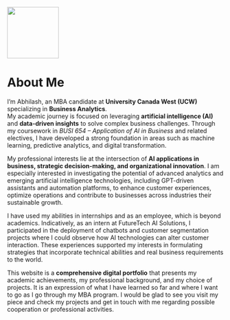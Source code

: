 ![](assets/UCW_LOGO.jpg){width=120px align="right"}

# About Me

I’m Abhilash, an MBA candidate at **University Canada West (UCW)** specializing in **Business Analytics**.  
My academic journey is focused on leveraging **artificial intelligence (AI)** and **data-driven insights** to solve complex business challenges. Through my coursework in *BUSI 654 – Application of AI in Business* and related electives, I have developed a strong foundation in areas such as machine learning, predictive analytics, and digital transformation.

My professional interests lie at the intersection of **AI applications in business, strategic decision-making, and organizational innovation**. I am especially interested in investigating the potential of advanced analytics and emerging artificial intelligence technologies, including GPT-driven assistants and automation platforms, to enhance customer experiences, optimize operations and contribute to businesses across industries their sustainable growth.

I have used my abilities in internships and as an employee, which is beyond academics. Indicatively, as an intern at FutureTech AI Solutions, I participated in the deployment of chatbots and customer segmentation projects where I could observe how AI technologies can alter customer interaction. These experiences supported my interests in formulating strategies that incorporate technical abilities and real business requirements to the world.

This website is a  **comprehensive digital portfolio** that presents my academic achievements, my professional background, and my choice of projects. It is an expression of what I have learned so far and where I want to go as I go through my MBA program. I would be glad to see you visit my piece and check my projects and get in touch with me regarding possible cooperation or professional activities.
